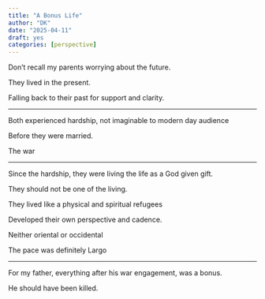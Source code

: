 ```yaml
---
title: "A Bonus Life"
author: "DK"
date: "2025-04-11"
draft: yes
categories: [perspective]
---
```


Don't recall my parents worrying about the future.

They lived in the present.

Falling back to their past for support and clarity.

------------------------------------------------------------------------

Both experienced hardship, not imaginable to modern day audience

Before they were married.

The war

------------------------------------------------------------------------

Since the hardship, they were living the life as a God given gift.

They should not be one of the living.

They lived like a physical and spiritual refugees

Developed their own perspective and cadence.

Neither oriental or occidental

The pace was definitely Largo

------------------------------------------------------------------------

For my father, everything after his war engagement, was a bonus.

He should have been killed.
